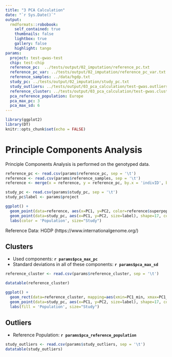 ```yaml
---
title: "3 PCA Calculation"
date: "`r Sys.Date()`"
output:
  rmdformats::robobook:
    self_contained: true
    thumbnails: false
    lightbox: true
    gallery: false
    highlight: tango
params:
  project: test-gwas-test
  chip: test-chip
  reference_pc:  ../tests/output/02_imputation/reference_pc.txt
  reference_pc_var: ../tests/output/02_imputation/reference_pc_var.txt
  reference_samples: ../data/hgdp.txt
  study_pc: ../tests/output/02_imputation/study_pc.txt
  study_outliers: ../tests/output/03_pca_calculation/test-gwas.outliers.txt
  reference_cluster: ../tests/output/03_pca_calculation/test-gwas.clusters.txt
  pca_reference_population: Europe
  pca_max_pc: 3
  pca_max_sd: 6
---
```


```r
library(ggplot2)
library(DT)
knitr::opts_chunk$set(echo = FALSE)
```

# Principle Components Analysis

Principle Components Analysis is performed on the genotyped data.

```r
reference_pc <- read.csv(params$reference_pc, sep = '\t')
reference <- read.csv(params$reference_samples, sep = '\t')
reference <- merge(x = reference, y = reference_pc, by.x = 'indivID', by.y = 'indivID')

study_pc <- read.csv(params$study_pc, sep = '\t')
study_pc$label <- params$project

ggplot() +
  geom_point(data=reference, aes(x=PC1, y=PC2, color=reference$superpopID), alpha=0.6) +
  geom_point(data=study_pc, aes(x=PC1, y=PC2, size=label), shape=17, color='black') +
  labs(color = 'Population', size="Study")
```

Reference Data: HGDP (https://www.internationalgenome.org/)

## Clusters

- Used components: **`r params$pca_max_pc`**
- Standard deviations in all of these components: **`r params$pca_max_sd`**


```r
reference_cluster <- read.csv(params$reference_cluster, sep = '\t')

datatable(reference_cluster)

ggplot() +
  geom_rect(data=reference_cluster, mapping=aes(xmin=PC1_min, xmax=PC1_max, ymin=PC2_min, ymax=PC2_max, fill=superpopID), color="black", alpha=0.5) +
  geom_point(data=study_pc, aes(x=PC1, y=PC2, size=label), shape=17, color='black') +
  labs(fill = 'Population', size="Study")
```

## Outliers

- Reference Population: **`r params$pca_reference_population`**

```r
study_outliers <- read.csv(params$study_outliers, sep = '\t')
datatable(study_outliers)
```
